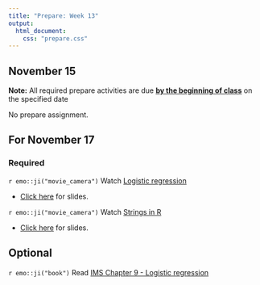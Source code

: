 ```yaml
---
title: "Prepare: Week 13"
output: 
  html_document:
    css: "prepare.css"
---
```


## November 15

**Note:** All required prepare activities are due **<u>by the beginning of class</u>** on the specified date

No prepare assignment.

## For November 17

### Required

`r emo::ji("movie_camera")` Watch [Logistic regression](https://www.youtube.com/watch?v=AidXFYSYfJg)

- [Click here](https://rstudio-education.github.io/datascience-box/course-materials/slides/u4-d06-logistic-reg/u4-d06-logistic-reg.html#1) for slides.

`r emo::ji("movie_camera")` Watch [Strings in R](https://warpwire.duke.edu/w/Lw4GAA/)
  
- [Click here](https://sta199-f21-001.netlify.app/slides/strings.html#1) for slides.


## Optional 

`r emo::ji("book")` Read [IMS Chapter 9 - Logistic regression](https://openintro-ims.netlify.app/model-logistic.html)



